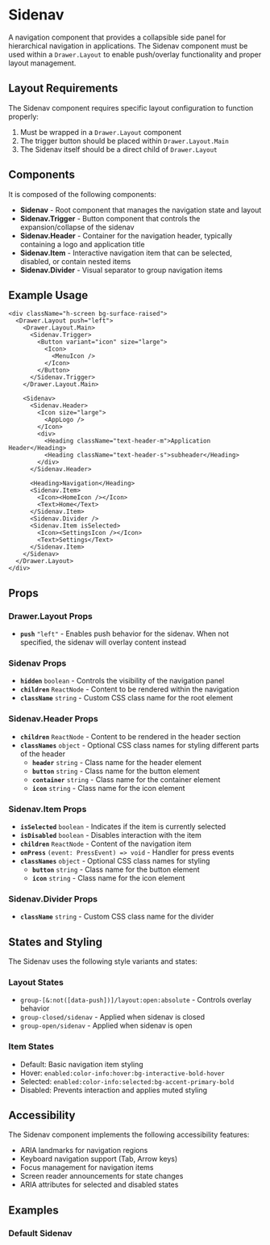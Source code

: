 

<Meta of={SidenavStories} />

# Sidenav

A navigation component that provides a collapsible side panel for hierarchical navigation in applications. The Sidenav component must be used within a `Drawer.Layout` to enable push/overlay functionality and proper layout management.

## Layout Requirements

The Sidenav component requires specific layout configuration to function properly:

1. Must be wrapped in a `Drawer.Layout` component
2. The trigger button should be placed within `Drawer.Layout.Main`
3. The Sidenav itself should be a direct child of `Drawer.Layout`

## Components

It is composed of the following components:
- **Sidenav** - Root component that manages the navigation state and layout
- **Sidenav.Trigger** - Button component that controls the expansion/collapse of the sidenav
- **Sidenav.Header** - Container for the navigation header, typically containing a logo and application title
- **Sidenav.Item** - Interactive navigation item that can be selected, disabled, or contain nested items
- **Sidenav.Divider** - Visual separator to group navigation items

## Example Usage

```tsx
<div className="h-screen bg-surface-raised">
  <Drawer.Layout push="left">
    <Drawer.Layout.Main>
      <Sidenav.Trigger>
        <Button variant="icon" size="large">
          <Icon>
            <MenuIcon />
          </Icon>
        </Button>
      </Sidenav.Trigger>
    </Drawer.Layout.Main>

    <Sidenav>
      <Sidenav.Header>
        <Icon size="large">
          <AppLogo />
        </Icon>
        <div>
          <Heading className="text-header-m">Application Header</Heading>
          <Heading className="text-header-s">subheader</Heading>
        </div>
      </Sidenav.Header>

      <Heading>Navigation</Heading>
      <Sidenav.Item>
        <Icon><HomeIcon /></Icon>
        <Text>Home</Text>
      </Sidenav.Item>
      <Sidenav.Divider />
      <Sidenav.Item isSelected>
        <Icon><SettingsIcon /></Icon>
        <Text>Settings</Text>
      </Sidenav.Item>
    </Sidenav>
  </Drawer.Layout>
</div>
```

## Props

### Drawer.Layout Props
- **`push`** `"left"` - Enables push behavior for the sidenav. When not specified, the sidenav will overlay content instead

### Sidenav Props
- **`hidden`** `boolean` - Controls the visibility of the navigation panel
- **`children`** `ReactNode` - Content to be rendered within the navigation
- **`className`** `string` - Custom CSS class name for the root element

### Sidenav.Header Props
- **`children`** `ReactNode` - Content to be rendered in the header section
- **`classNames`** `object` - Optional CSS class names for styling different parts of the header
  - **`header`** `string` - Class name for the header element
  - **`button`** `string` - Class name for the button element
  - **`container`** `string` - Class name for the container element
  - **`icon`** `string` - Class name for the icon element

### Sidenav.Item Props
- **`isSelected`** `boolean` - Indicates if the item is currently selected
- **`isDisabled`** `boolean` - Disables interaction with the item
- **`children`** `ReactNode` - Content of the navigation item
- **`onPress`** `(event: PressEvent) => void` - Handler for press events
- **`classNames`** `object` - Optional CSS class names for styling
  - **`button`** `string` - Class name for the button element
  - **`icon`** `string` - Class name for the icon element

### Sidenav.Divider Props
- **`className`** `string` - Custom CSS class name for the divider

## States and Styling

The Sidenav uses the following style variants and states:

### Layout States
- `group-[&:not([data-push])]/layout:open:absolute` - Controls overlay behavior
- `group-closed/sidenav` - Applied when sidenav is closed
- `group-open/sidenav` - Applied when sidenav is open

### Item States
- Default: Basic navigation item styling
- Hover: `enabled:color-info:hover:bg-interactive-bold-hover`
- Selected: `enabled:color-info:selected:bg-accent-primary-bold`
- Disabled: Prevents interaction and applies muted styling

## Accessibility

The Sidenav component implements the following accessibility features:
- ARIA landmarks for navigation regions
- Keyboard navigation support (Tab, Arrow keys)
- Focus management for navigation items
- Screen reader announcements for state changes
- ARIA attributes for selected and disabled states

## Examples

### Default Sidenav
<Canvas of={SidenavStories.Default} />


